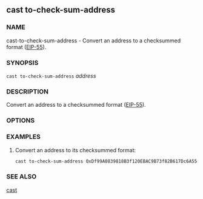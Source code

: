 
## cast to-check-sum-address

### NAME

cast-to-check-sum-address - Convert an address to a checksummed format ([EIP-55][eip55]).

### SYNOPSIS

`cast to-check-sum-address` _address_

### DESCRIPTION

Convert an address to a checksummed format ([EIP-55][eip55]).

### OPTIONS

<CommonOptions />

### EXAMPLES

1. Convert an address to its checksummed format:
   ```sh
   cast to-check-sum-address 0xDf99A0839818B3f120EBAC9B73f82B617Dc6A555
   ```

### SEE ALSO

[cast](/reference/cast/cast.mdx)

[eip55]: https://github.com/ethereum/EIPs/blob/master/EIPS/eip-55.md
